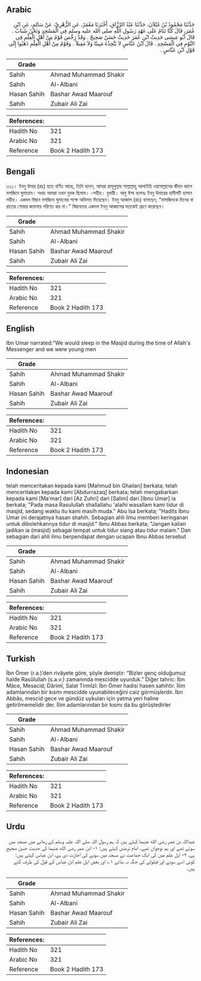 ## Arabic


<div dir="rtl" lang="ar" style={{fontSize:'larger',backgroundColor:'#f8f9fa',padding:20}}>
حَدَّثَنَا مَحْمُودُ بْنُ غَيْلاَنَ، حَدَّثَنَا عَبْدُ الرَّزَّاقِ، أَخْبَرَنَا مَعْمَرٌ، عَنِ الزُّهْرِيِّ، عَنْ سَالِمٍ، عَنِ ابْنِ عُمَرَ، قَالَ كُنَّا نَنَامُ عَلَى عَهْدِ رَسُولِ اللَّهِ صلى الله عليه وسلم فِي الْمَسْجِدِ وَنَحْنُ شَبَابٌ ‏.‏ قَالَ أَبُو عِيسَى حَدِيثُ ابْنِ عُمَرَ حَدِيثٌ حَسَنٌ صَحِيحٌ ‏.‏ وَقَدْ رَخَّصَ قَوْمٌ مِنْ أَهْلِ الْعِلْمِ فِي النَّوْمِ فِي الْمَسْجِدِ ‏.‏ قَالَ ابْنُ عَبَّاسٍ لاَ يَتَّخِذُهُ مَبِيتًا وَلاَ مَقِيلاً ‏.‏ وَقَوْمٌ مِنْ أَهْلِ الْعِلْمِ ذَهَبُوا إِلَى قَوْلِ ابْنِ عَبَّاسٍ ‏.‏
</div>
<div style={{backgroundColor:'#f8f9fa',padding:20, marginBottom: 10}}><table> <thead> <tr> <th>Grade</th> <th></th> </tr> </thead> <tbody> <tr><td>Sahih</td><td>Ahmad Muhammad Shakir</td></tr><tr><td>Sahih</td><td>Al-Albani</td></tr><tr><td>Hasan Sahih</td><td>Bashar Awad Maarouf</td></tr><tr><td>Sahih</td><td>Zubair Ali Zai</td></tr></tbody></table><table> <thead> <tr> <th>References:</th> <th></th> </tr> </thead> <tbody><tr><td>Hadith No</td><td>321</td></tr><tr><td>Arabic No</td><td>321</td></tr><tr><td>Reference</td><td>Book 2 Hadith 173</td></tr></tbody></table></div>

## Bengali


<div dir="ltr" lang="bn" style={{fontSize:'larger',backgroundColor:'#f8f9fa',padding:20}}>
৩২১। ইবনু উমার (রাঃ) হতে বর্ণিত আছে, তিনি বলেন, আমরা রাসূলুল্লাহ সাল্লাল্লাহু আলাইহি ওয়াসাল্লামের জীবন কালে মসজিদে ঘুমাতাম। অথচ আমরা তখন যুবক ছিলাম। -সহীহ। বুখারী। আবু ঈসা বলেনঃ ইবনু উমারের হাদীসটি হাসান সহীহ। একদল বিদ্বান মসজিদে ঘুমানোর পক্ষে অভিমত দিয়েছেন। ইবনু আব্বাস (রাঃ) বলেছেন, “মাসজিদকে দিনের বা রাতের শোয়ার জায়গায় পরিণত কর না।” বিদ্বানদের একদল ইবনু আব্বাসের মতকেই গ্রহণ করেছেন।
</div>
<div style={{backgroundColor:'#f8f9fa',padding:20, marginBottom: 10}}><table> <thead> <tr> <th>Grade</th> <th></th> </tr> </thead> <tbody> <tr><td>Sahih</td><td>Ahmad Muhammad Shakir</td></tr><tr><td>Sahih</td><td>Al-Albani</td></tr><tr><td>Hasan Sahih</td><td>Bashar Awad Maarouf</td></tr><tr><td>Sahih</td><td>Zubair Ali Zai</td></tr></tbody></table><table> <thead> <tr> <th>References:</th> <th></th> </tr> </thead> <tbody><tr><td>Hadith No</td><td>321</td></tr><tr><td>Arabic No</td><td>321</td></tr><tr><td>Reference</td><td>Book 2 Hadith 173</td></tr></tbody></table></div>

## English


<div dir="ltr" lang="en" style={{fontSize:'larger',backgroundColor:'#f8f9fa',padding:20}}>
Ibn Umar narrated:"We would sleep in the Masjid during the time of Allah's Messenger and we were young men
</div>
<div style={{backgroundColor:'#f8f9fa',padding:20, marginBottom: 10}}><table> <thead> <tr> <th>Grade</th> <th></th> </tr> </thead> <tbody> <tr><td>Sahih</td><td>Ahmad Muhammad Shakir</td></tr><tr><td>Sahih</td><td>Al-Albani</td></tr><tr><td>Hasan Sahih</td><td>Bashar Awad Maarouf</td></tr><tr><td>Sahih</td><td>Zubair Ali Zai</td></tr></tbody></table><table> <thead> <tr> <th>References:</th> <th></th> </tr> </thead> <tbody><tr><td>Hadith No</td><td>321</td></tr><tr><td>Arabic No</td><td>321</td></tr><tr><td>Reference</td><td>Book 2 Hadith 173</td></tr></tbody></table></div>

## Indonesian


<div dir="ltr" lang="id" style={{fontSize:'larger',backgroundColor:'#f8f9fa',padding:20}}>
telah menceritakan kepada kami [Mahmud bin Ghailan] berkata; telah menceritakan kepada kami [Abdurrazaq] berkata; telah mengabarkan kepada kami [Ma'mar] dari [Az Zuhri] dari [Salim] dari [Ibnu Umar] ia berkata; "Pada masa Rasulullah shallallahu 'alaihi wasallam kami tidur di masjid, sedang waktu itu kami masih muda." Abu Isa berkata; "Hadits Ibnu Umar ini derajatnya hasan shahih. Sebagian ahli ilmu memberi keringanan untuk dibolehkannya tidur di masjid." Ibnu Abbas berkata; "Jangan kalian jadikan ia (masjid) sebagai tempat untuk tidur siang atau tidur malam." Dan sebagian dari ahli ilmu berpendapat dengan ucapan Ibnu Abbas tersebut
</div>
<div style={{backgroundColor:'#f8f9fa',padding:20, marginBottom: 10}}><table> <thead> <tr> <th>Grade</th> <th></th> </tr> </thead> <tbody> <tr><td>Sahih</td><td>Ahmad Muhammad Shakir</td></tr><tr><td>Sahih</td><td>Al-Albani</td></tr><tr><td>Hasan Sahih</td><td>Bashar Awad Maarouf</td></tr><tr><td>Sahih</td><td>Zubair Ali Zai</td></tr></tbody></table><table> <thead> <tr> <th>References:</th> <th></th> </tr> </thead> <tbody><tr><td>Hadith No</td><td>321</td></tr><tr><td>Arabic No</td><td>321</td></tr><tr><td>Reference</td><td>Book 2 Hadith 173</td></tr></tbody></table></div>

## Turkish


<div dir="ltr" lang="tr" style={{fontSize:'larger',backgroundColor:'#f8f9fa',padding:20}}>
İbn Ömer (r.a.)’den rivâyete göre, şöyle demiştir: “Bizler genç olduğumuz halde Rasûlullah (s.a.v.) zamanında mescidde uyurduk.” Diğer tahric: İbn Mâce, Mesacid; Dârimî, Salat Tirmîzî: İbn Ömer hadisi hasen sahihtir. İlim adamlarından bir kısmı mescidde uyunabileceğini caiz görmüşlerdir. İbn Abbâs, mescid gece ve gündüz uykuları için yatma yeri haline getirilmemelidir der. İlim adamlarından bir kısmı da bu görüştedirler
</div>
<div style={{backgroundColor:'#f8f9fa',padding:20, marginBottom: 10}}><table> <thead> <tr> <th>Grade</th> <th></th> </tr> </thead> <tbody> <tr><td>Sahih</td><td>Ahmad Muhammad Shakir</td></tr><tr><td>Sahih</td><td>Al-Albani</td></tr><tr><td>Hasan Sahih</td><td>Bashar Awad Maarouf</td></tr><tr><td>Sahih</td><td>Zubair Ali Zai</td></tr></tbody></table><table> <thead> <tr> <th>References:</th> <th></th> </tr> </thead> <tbody><tr><td>Hadith No</td><td>321</td></tr><tr><td>Arabic No</td><td>321</td></tr><tr><td>Reference</td><td>Book 2 Hadith 173</td></tr></tbody></table></div>

## Urdu


<div dir="rtl" lang="ur" style={{fontSize:'larger',backgroundColor:'#f8f9fa',padding:20}}>
عبداللہ بن عمر رضی الله عنہما کہتے ہیں کہ ہم رسول اللہ صلی اللہ علیہ وسلم کے زمانے میں مسجد میں سوتے تھے اور ہم نوجوان تھے۔ امام ترمذی کہتے ہیں: ۱- ابن عمر رضی الله عنہما کی حدیث حسن صحیح ہے، ۲- اہل علم میں کی ایک جماعت نے مسجد میں سونے کی اجازت دی ہے، ابن عباس کہتے ہیں: کوئی اسے سونے اور قیلولے کی جگہ نہ بنائے ۱؎ اور بعض اہل علم ابن عباس کے قول کی طرف گئے ہیں۔
</div>
<div style={{backgroundColor:'#f8f9fa',padding:20, marginBottom: 10}}><table> <thead> <tr> <th>Grade</th> <th></th> </tr> </thead> <tbody> <tr><td>Sahih</td><td>Ahmad Muhammad Shakir</td></tr><tr><td>Sahih</td><td>Al-Albani</td></tr><tr><td>Hasan Sahih</td><td>Bashar Awad Maarouf</td></tr><tr><td>Sahih</td><td>Zubair Ali Zai</td></tr></tbody></table><table> <thead> <tr> <th>References:</th> <th></th> </tr> </thead> <tbody><tr><td>Hadith No</td><td>321</td></tr><tr><td>Arabic No</td><td>321</td></tr><tr><td>Reference</td><td>Book 2 Hadith 173</td></tr></tbody></table></div>